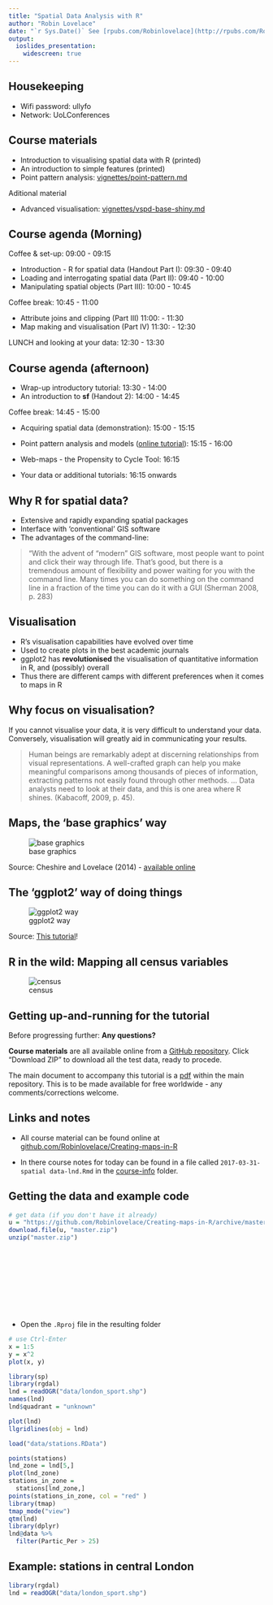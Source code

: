 ```yaml
---
title: "Spatial Data Analysis with R"
author: "Robin Lovelace"
date: "`r Sys.Date()` See [rpubs.com/Robinlovelace](http://rpubs.com/RobinLovelace) for slides and [GitHub](https://github.com/Robinlovelace/Creating-maps-in-R) for code"
output:
  ioslides_presentation:
    widescreen: true
---
```


## Housekeeping

- Wifi password: ullyfo
- Network: UoLConferences

## Course materials

- Introduction to visualising spatial data with R (printed)
- An introduction to simple features (printed)
- Point pattern analysis: [vignettes/point-pattern.md](https://github.com/Robinlovelace/Creating-maps-in-R/blob/master/vignettes/point-pattern.md)

Aditional material

- Advanced visualisation: [vignettes/vspd-base-shiny.md](https://github.com/Robinlovelace/Creating-maps-in-R/blob/master/vignettes/vspd-base-shiny.md)

## Course agenda (Morning)

Coffee & set-up: 09:00 - 09:15

- Introduction - R for spatial data (Handout Part I): 09:30 - 09:40
- Loading and interrogating spatial data (Part II): 09:40 - 10:00
- Manipulating spatial objects (Part III): 10:00 - 10:45

Coffee break: 10:45 - 11:00

- Attribute joins and clipping (Part III) 11:00: - 11:30
- Map making and visualisation (Part IV) 11:30: - 12:30

LUNCH and looking at your data: 12:30 - 13:30

## Course agenda (afternoon)

- Wrap-up introductory tutorial: 13:30 - 14:00
- An introduction to **sf** (Handout 2): 14:00 - 14:45

Coffee break: 14:45 - 15:00

- Acquiring spatial data (demonstration): 15:00 - 15:15
- Point pattern analysis and models ([online tutorial](https://github.com/Robinlovelace/Creating-maps-in-R/blob/master/vignettes/point-pattern.md)): 15:15 - 16:00

- Web-maps - the Propensity to Cycle Tool: 16:15
- Your data or additional tutorials: 16:15 onwards

## Why R for spatial data?

- Extensive and rapidly expanding spatial packages
- Interface with 'conventional' GIS software
- The advantages of the command-line:

> "With the advent of “modern” GIS software, most people want 
> to point and click their way through life.
> That’s good, but there is a tremendous amount of 
> flexibility and power waiting for you with the command
> line. Many times you can do something on the command
> line in a fraction of the time you can do it with
> a GUI (Sherman 2008, p. 283)

## Visualisation

- R's visualisation capabilities have evolved over time
- Used to create plots in the best academic journals
- ggplot2 has **revolutionised** the visualisation of quantitative 
information in R, and (possibly) overall
- Thus there are different camps with different preferences when it comes to maps in R

## Why focus on visualisation?

If you cannot visualise your data, it is very difficult to understand your data. 
Conversely, visualisation will greatly aid in communicating your results.

> Human beings are remarkably adept at discerning relationships from visual
> representations. A well-crafted graph can help you make meaningful comparisons among thousands of pieces of information, extracting patterns not easily found through other methods. ... Data analysts need to look at their data, and this is one area where R shines.
(Kabacoff, 2009, p. 45).

## Maps, the 'base graphics' way

![base graphics](../figure/Choropleth_map_of_number_of_transport_nodes_in_London_boroughs.png)

Source: Cheshire and Lovelace (2014) - [available online](https://github.com/geocomPP/sdvwR)

## The 'ggplot2' way of doing things

![ggplot2 way](../figure/faceteg.png)

Source: [This tutorial](https://github.com/Robinlovelace/Creating-maps-in-R)!

## R in the wild: Mapping all census variables

![census](../figure/single.png)

## Getting up-and-running for the tutorial

Before progressing further: **Any questions?**

**Course materials** are all available online from a [GitHub repository](https://github.com/Robinlovelace/Creating-maps-in-R). Click "Download ZIP" to download all the test data, ready to procede.

The main document to accompany this tutorial is a [pdf](https://github.com/Robinlovelace/Creating-maps-in-R/raw/master/intro-spatial-rl.pdf) within the main repository. This is to be made available for free worldwide - any comments/corrections welcome.

## Links and notes

- All course material can be found online at [github.com/Robinlovelace/Creating-maps-in-R](https://github.com/Robinlovelace/Creating-maps-in-R)

- In there course notes for today can be found in a file called `2017-03-31-spatial data-lnd.Rmd` in the [course-info](https://github.com/Robinlovelace/Creating-maps-in-R/blob/master/course-info/2017-03-31-spatial-data-lnd.Rmd) folder.

## Getting the data and example code

```r
# get data (if you don't have it already)
u = "https://github.com/Robinlovelace/Creating-maps-in-R/archive/master.zip"
download.file(u, "master.zip")
unzip("master.zip")












```

- Open the `.Rproj` file in the resulting folder

```r
# use Ctrl-Enter
x = 1:5
y = x^2
plot(x, y)

library(sp)
library(rgdal)
lnd = readOGR("data/london_sport.shp")
names(lnd)
lnd$quadrant = "unknown"

plot(lnd)
llgridlines(obj = lnd)

load("data/stations.RData")

points(stations)
lnd_zone = lnd[5,]
plot(lnd_zone)
stations_in_zone =
  stations[lnd_zone,]
points(stations_in_zone, col = "red" )
library(tmap)
tmap_mode("view")
qtm(lnd)
library(dplyr)
lnd@data %>% 
  filter(Partic_Per > 25)
```


## Example: stations in central London

```r
library(rgdal)
lnd = readOGR("data/london_sport.shp")
```



